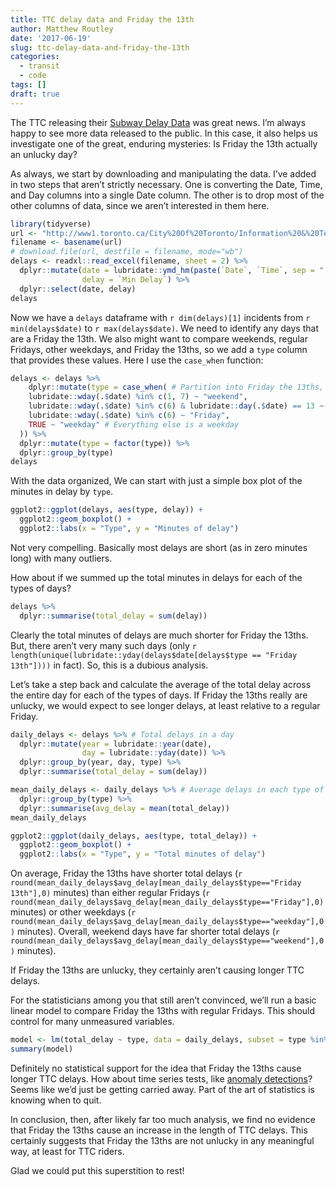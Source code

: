 ```yaml
---
title: TTC delay data and Friday the 13th
author: Matthew Routley
date: '2017-06-19'
slug: ttc-delay-data-and-friday-the-13th
categories:
  - transit
  - code
tags: []
draft: true
---
```


The TTC releasing their [Subway Delay Data](delay_data) was great news. I'm always happy to see more data released to the public. In this case, it also helps us investigate one of the great, enduring mysteries: Is Friday the 13th actually an unlucky day?


  [delay_data]: http://www1.toronto.ca/wps/portal/contentonly?vgnextoid=fa6be8c5a612c510VgnVCM10000071d60f89RCRD

As always, we start by downloading and manipulating the data. I've added in two steps that aren't strictly necessary. One is converting the Date, Time, and Day columns into a single Date column. The other is to drop most of the other columns of data, since we aren't interested in them here.

```r
library(tidyverse)
url <- "http://www1.toronto.ca/City%20Of%20Toronto/Information%20&%20Technology/Open%20Data/Data%20Sets/Assets/Files/Subway%20&%20SRT%20Logs%20(Jan01_14%20to%20April30_17).xlsx"
filename <- basename(url)
# download.file(url, destfile = filename, mode="wb")
delays <- readxl::read_excel(filename, sheet = 2) %>% 
  dplyr::mutate(date = lubridate::ymd_hm(paste(`Date`, `Time`, sep = " ")),
                delay = `Min Delay`) %>% 
  dplyr::select(date, delay)
delays
```

Now we have a `delays` dataframe with `r dim(delays)[1]` incidents from `r min(delays$date)` to `r max(delays$date)`. We need to identify any days that are a Friday the 13th. We also might want to compare weekends, regular Fridays, other weekdays, and Friday the 13ths, so we add a `type` column that provides these values. Here I use the `case_when` function:

```r
delays <- delays %>% 
    dplyr::mutate(type = case_when( # Partition into Friday the 13ths, Fridays, weekends, and weekdays
    lubridate::wday(.$date) %in% c(1, 7) ~ "weekend",
    lubridate::wday(.$date) %in% c(6) & lubridate::day(.$date) == 13 ~ "Friday 13th",
    lubridate::wday(.$date) %in% c(6) ~ "Friday",
    TRUE ~ "weekday" # Everything else is a weekday
  )) %>% 
  dplyr::mutate(type = factor(type)) %>% 
  dplyr::group_by(type)
delays
```

With the data organized, We can start with just a simple box plot of the minutes in delay by `type`.

```r
ggplot2::ggplot(delays, aes(type, delay)) +
  ggplot2::geom_boxplot() + 
  ggplot2::labs(x = "Type", y = "Minutes of delay")
```

Not very compelling. Basically most delays are short (as in zero minutes long) with many outliers.

How about if we summed up the total minutes in delays for each of the types of days?

```r
delays %>% 
  dplyr::summarise(total_delay = sum(delay))
```

Clearly the total minutes of delays are much shorter for Friday the 13ths. But, there aren't very many such days (only `r length(unique(lubridate::yday(delays$date[delays$type == "Friday 13th"])))` in fact). So, this is a dubious analysis. 

Let's take a step back and calculate the average of the total delay across the entire day for each of the types of days. If Friday the 13ths really are unlucky, we would expect to see longer delays, at least relative to a regular Friday. 

```r
daily_delays <- delays %>% # Total delays in a day
  dplyr::mutate(year = lubridate::year(date),
                day = lubridate::yday(date)) %>% 
  dplyr::group_by(year, day, type) %>% 
  dplyr::summarise(total_delay = sum(delay))

mean_daily_delays <- daily_delays %>% # Average delays in each type of day
  dplyr::group_by(type) %>% 
  dplyr::summarise(avg_delay = mean(total_delay))
mean_daily_delays
```

```r
ggplot2::ggplot(daily_delays, aes(type, total_delay)) +
  ggplot2::geom_boxplot() + 
  ggplot2::labs(x = "Type", y = "Total minutes of delay")
```

On average, Friday the 13ths have shorter total delays (`r round(mean_daily_delays$avg_delay[mean_daily_delays$type=="Friday 13th"],0)` minutes) than either regular Fridays (`r round(mean_daily_delays$avg_delay[mean_daily_delays$type=="Friday"],0)` minutes) or other weekdays (`r round(mean_daily_delays$avg_delay[mean_daily_delays$type=="weekday"],0)` minutes). Overall, weekend days have far shorter total delays (`r round(mean_daily_delays$avg_delay[mean_daily_delays$type=="weekend"],0)` minutes).

If Friday the 13ths are unlucky, they certainly aren't causing longer TTC delays.

For the statisticians among you that still aren't convinced, we'll run a basic linear model to compare Friday the 13ths with regular Fridays. This should control for many unmeasured variables.

```r
model <- lm(total_delay ~ type, data = daily_delays, subset = type %in% c("Friday", "Friday 13th"))
summary(model)
```

Definitely no statistical support for the idea that Friday the 13ths cause longer TTC delays. How about time series tests, like [anomaly detections](https://blog.statsbot.co/time-series-anomaly-detection-algorithms-1cef5519aef2)? Seems like we'd just be getting carried away. Part of the art of statistics is knowing when to quit.

In conclusion, then, after likely far too much analysis, we find no evidence that Friday the 13ths cause an increase in the length of TTC delays. This certainly suggests that Friday the 13ths are not unlucky in any meaningful way, at least for TTC riders.

Glad we could put this superstition to rest!

<!-- I'd argue that what really matters is the length of delays, as we've analyzed above. But, some might say that it is the number of delays that matters. So, let's take a look: -->

<!-- ```{r frequencies} -->
<!-- delays %>% -->
<!--   dplyr::mutate(year = lubridate::year(date), -->
<!--                 day = lubridate::yday(date)) %>%  -->
<!--   dplyr::group_by(year, day, type) %>%  -->
<!--   dplyr::summarise(number_delays = n()) %>%  -->
<!--   dplyr::group_by(type) %>%  -->
<!--   dplyr::summarise(avg_number_delays = mean(number_delays)) -->
<!-- ``` -->

<!-- Nope. All weekdays have about the same number of delays, while weekends have about a third less delays. -->